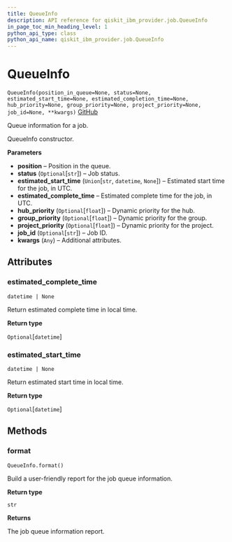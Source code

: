 ```yaml
---
title: QueueInfo
description: API reference for qiskit_ibm_provider.job.QueueInfo
in_page_toc_min_heading_level: 1
python_api_type: class
python_api_name: qiskit_ibm_provider.job.QueueInfo
---
```


# QueueInfo

<span id="qiskit_ibm_provider.job.QueueInfo" />

`QueueInfo(position_in_queue=None, status=None, estimated_start_time=None, estimated_completion_time=None, hub_priority=None, group_priority=None, project_priority=None, job_id=None, **kwargs)` [GitHub](https://github.com/qiskit/qiskit-ibm-provider/tree/stable/0.7/qiskit_ibm_provider/job/queueinfo.py "view source code")

Queue information for a job.

QueueInfo constructor.

**Parameters**

*   **position** – Position in the queue.
*   **status** (`Optional`\[`str`]) – Job status.
*   **estimated\_start\_time** (`Union`\[`str`, `datetime`, `None`]) – Estimated start time for the job, in UTC.
*   **estimated\_complete\_time** – Estimated complete time for the job, in UTC.
*   **hub\_priority** (`Optional`\[`float`]) – Dynamic priority for the hub.
*   **group\_priority** (`Optional`\[`float`]) – Dynamic priority for the group.
*   **project\_priority** (`Optional`\[`float`]) – Dynamic priority for the project.
*   **job\_id** (`Optional`\[`str`]) – Job ID.
*   **kwargs** (`Any`) – Additional attributes.

## Attributes

<span id="queueinfo-estimated-complete-time" />

### estimated\_complete\_time

<span id="qiskit_ibm_provider.job.QueueInfo.estimated_complete_time" />

`datetime | None`

Return estimated complete time in local time.

**Return type**

`Optional`\[`datetime`]

<span id="queueinfo-estimated-start-time" />

### estimated\_start\_time

<span id="qiskit_ibm_provider.job.QueueInfo.estimated_start_time" />

`datetime | None`

Return estimated start time in local time.

**Return type**

`Optional`\[`datetime`]

## Methods

<span id="queueinfo-format" />

### format

<span id="qiskit_ibm_provider.job.QueueInfo.format" />

`QueueInfo.format()`

Build a user-friendly report for the job queue information.

**Return type**

`str`

**Returns**

The job queue information report.

